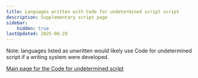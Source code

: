```yaml
---
title: Languages written with Code for undetermined script script
description: Supplementary script page
sidebar:
    hidden: true
lastUpdated: 2025-08-29
---
```



Note: languages listed as unwritten would likely use Code for undetermined script if a writing system were developed.

<WsList script='Zyyy' />

[Main page for the Code for undetermined script](/scrlang/scripts/zyyy)

